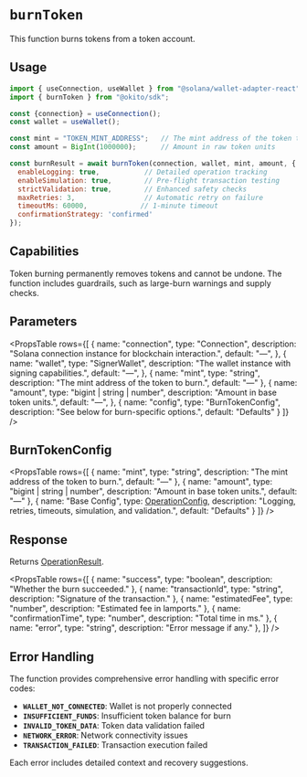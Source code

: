 
# `burnToken`

This function burns tokens from a token account.

## Usage

``` jsx filename="page.tsx"
import { useConnection, useWallet } from "@solana/wallet-adapter-react";
import { burnToken } from "@okito/sdk";

const {connection} = useConnection();
const wallet = useWallet();

const mint = "TOKEN_MINT_ADDRESS";   // The mint address of the token to burn
const amount = BigInt(1000000);      // Amount in raw token units

const burnResult = await burnToken(connection, wallet, mint, amount, {
  enableLogging: true,           // Detailed operation tracking
  enableSimulation: true,        // Pre-flight transaction testing
  strictValidation: true,        // Enhanced safety checks
  maxRetries: 3,                 // Automatic retry on failure
  timeoutMs: 60000,             // 1-minute timeout
  confirmationStrategy: 'confirmed'
});

```

## Capabilities

<Callout type="warning">
Token burning permanently removes tokens and cannot be undone. The function includes guardrails, such as large-burn warnings and supply checks.
</Callout>

## Parameters

<PropsTable
  rows={[
    {
      name: "connection",
      type: "Connection",
      description: "Solana connection instance for blockchain interaction.",
      default: "—",
    },
    {
      name: "wallet",
      type: "SignerWallet",
      description: "The wallet instance with signing capabilities.",
      default: "—",
    },
    {
      name: "mint",
      type: "string",
      description: "The mint address of the token to burn.",
      default: "—"
    },
    {
      name: "amount",
      type: "bigint | string | number",
      description: "Amount in base token units.",
      default: "—",
    },
    {
      name: "config",
      type: "BurnTokenConfig",
      description: "See below for burn-specific options.",
      default: "Defaults"
    }
  ]}
/>

## BurnTokenConfig


<PropsTable
  rows={[
    {
      name: "mint",
      type: "string",
      description: "The mint address of the token to burn.",
      default: "—"
    },
    {
      name: "amount",
      type: "bigint | string | number",
      description: "Amount in base token units.",
      default: "—"
    },
    {
      name: "Base Config",
      type: <a href="/OperationConfig">OperationConfig</a>,
      description: "Logging, retries, timeouts, simulation, and validation.",
      default: "Defaults"
    }
  ]}
/>

## Response

Returns <a href="/OperationResult">OperationResult</a>.

<PropsTable
  rows={[
    { name: "success", type: "boolean", description: "Whether the burn succeeded." },
    { name: "transactionId", type: "string", description: "Signature of the transaction." },
    { name: "estimatedFee", type: "number", description: "Estimated fee in lamports." },
    { name: "confirmationTime", type: "number", description: "Total time in ms." },
    { name: "error", type: "string", description: "Error message if any." },
  ]}
/>

## Error Handling

The function provides comprehensive error handling with specific error codes:

- **`WALLET_NOT_CONNECTED`**: Wallet is not properly connected
- **`INSUFFICIENT_FUNDS`**: Insufficient token balance for burn
- **`INVALID_TOKEN_DATA`**: Token data validation failed
- **`NETWORK_ERROR`**: Network connectivity issues
- **`TRANSACTION_FAILED`**: Transaction execution failed

Each error includes detailed context and recovery suggestions.

